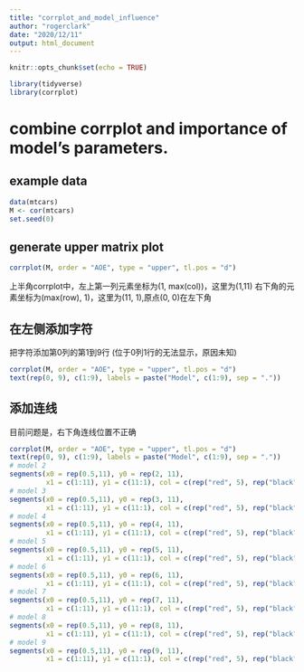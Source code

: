 ```yaml
---
title: "corrplot_and_model_influence"
author: "rogerclark"
date: "2020/12/11"
output: html_document
---
```


```r
knitr::opts_chunk$set(echo = TRUE)
```

```r
library(tidyverse)
library(corrplot)
```

# combine corrplot and importance of model's parameters.

## example data

```r
data(mtcars)
M <- cor(mtcars)
set.seed(0)

```

## generate upper matrix plot

```r
corrplot(M, order = "AOE", type = "upper", tl.pos = "d")
```

上半角corrplot中，左上第一列元素坐标为(1, max(col))，这里为(1,11)
右下角的元素坐标为(max(row), 1)，这里为(11, 1),原点(0, 0)在左下角

## 在左侧添加字符

把字符添加第0列的第1到9行 (位于0列1行的无法显示，原因未知)

```r
corrplot(M, order = "AOE", type = "upper", tl.pos = "d")
text(rep(0, 9), c(1:9), labels = paste("Model", c(1:9), sep = "."))
```

## 添加连线

目前问题是，右下角连线位置不正确

```r

corrplot(M, order = "AOE", type = "upper", tl.pos = "d")
text(rep(0, 9), c(1:9), labels = paste("Model", c(1:9), sep = "."))
# model 2
segments(x0 = rep(0.5,11), y0 = rep(2, 11),
         x1 = c(1:11), y1 = c(11:1), col = c(rep("red", 5), rep("black", 6)))
# model 3
segments(x0 = rep(0.5,11), y0 = rep(3, 11),
         x1 = c(1:11), y1 = c(11:1), col = c(rep("red", 5), rep("black", 6)))
# model 4
segments(x0 = rep(0.5,11), y0 = rep(4, 11),
         x1 = c(1:11), y1 = c(11:1), col = c(rep("red", 5), rep("black", 6)))
# model 5
segments(x0 = rep(0.5,11), y0 = rep(5, 11),
         x1 = c(1:11), y1 = c(11:1), col = c(rep("red", 5), rep("black", 6)))
# model 6
segments(x0 = rep(0.5,11), y0 = rep(6, 11),
         x1 = c(1:11), y1 = c(11:1), col = c(rep("red", 5), rep("black", 6)))
# model 7
segments(x0 = rep(0.5,11), y0 = rep(7, 11),
         x1 = c(1:11), y1 = c(11:1), col = c(rep("red", 5), rep("black", 6)))
# model 8
segments(x0 = rep(0.5,11), y0 = rep(8, 11),
         x1 = c(1:11), y1 = c(11:1), col = c(rep("red", 5), rep("black", 6)))
# model 9
segments(x0 = rep(0.5,11), y0 = rep(9, 11),
         x1 = c(1:11), y1 = c(11:1), col = c(rep("red", 5), rep("black", 6)))
```
